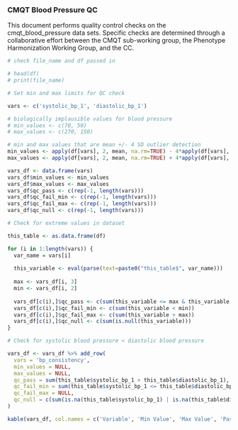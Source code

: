 ### CMQT Blood Pressure QC

This document performs quality control checks on the cmqt_blood_pressure data sets. Specific checks are determined through a collaborative effort between the CMQT sub-working group, the Phenotype Harmonization Working Group, and the CC. 

```r
# check file_name and df passed in 

# head(df)
# print(file_name)
```

```r
# Set min and max limits for QC check 

vars <- c('systolic_bp_1', 'diastolic_bp_1')

# biologically implausible values for blood pressure
# min_values <- c(70, 50)
# max_values <- c(270, 150)

# min and max values that are mean +/- 4 SD outlier detection
min_values <- apply(df[vars], 2, mean, na.rm=TRUE) - 4*apply(df[vars], 2, sd, na.rm=TRUE)
max_values <- apply(df[vars], 2, mean, na.rm=TRUE) + 4*apply(df[vars], 2, sd, na.rm=TRUE)

vars_df <- data.frame(vars)
vars_df$min_values <- min_values
vars_df$max_values <- max_values
vars_df$qc_pass <- c(rep(-1, length(vars)))
vars_df$qc_fail_min <- c(rep(-1, length(vars)))
vars_df$qc_fail_max <- c(rep(-1, length(vars)))
vars_df$qc_null <- c(rep(-1, length(vars)))
```

```r
# Check for extreme values in dataset

this_table <- as.data.frame(df) 

for (i in 1:length(vars)) {
  var_name = vars[i]
  
  this_variable <- eval(parse(text=paste0("this_table$", var_name)))
  
  max <- vars_df[i, 3]
  min <- vars_df[i, 2]
  
  vars_df[c(i),]$qc_pass <- c(sum(this_variable <= max & this_variable >= min))
  vars_df[c(i),]$qc_fail_min <- c(sum(this_variable < min))
  vars_df[c(i),]$qc_fail_max <- c(sum(this_variable > max))
  vars_df[c(i),]$qc_null <- c(sum(is.null(this_variable)))
}

# Check for systolic blood pressure < diastolic blood pressure 

vars_df <- vars_df %>% add_row(
  vars = 'bp_consistency', 
  min_values = NULL, 
  max_values = NULL, 
  qc_pass = sum(this_table$systolic_bp_1 > this_table$diastolic_bp_1), 
  qc_fail_min = sum(this_table$systolic_bp_1 <= this_table$diastolic_bp_1), 
  qc_fail_max = NULL, 
  qc_null = c(sum(is.na(this_table$systolic_bp_1) | is.na(this_table$diastolic_bp_1)))
)

kable(vars_df, col.names = c('Variable', 'Min Value', 'Max Value', 'Pass QC', 'Fail QC Min', 'Fail QC Max', 'Null Values'),  caption = "QC check for blood pressure variables")
```